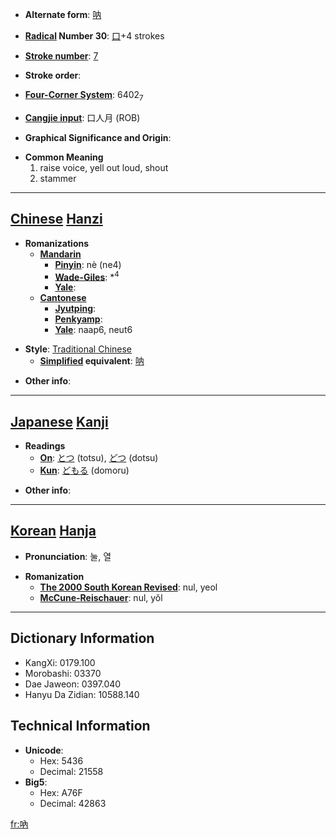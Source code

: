 * '''Alternate form''': [[呐]]

* '''[[Wiktionary:Chinese radical index| Radical]] Number 30''': [[Wiktionary:Chinese radical index 口|口]]+4 strokes

* '''[[Wiktionary:Chinese total strokes index|Stroke number]]''': [[Wiktionary:Chinese total strokes index 7|7]]

* '''Stroke order''': 

* '''[[Wiktionary:Chinese four corner index|Four-Corner System]]''': 6402<sub>7</sub>

* '''[[Wiktionary:Chinese Cangjie index|Cangjie input]]''': 口人月 (ROB)

* '''Graphical Significance and Origin''': 

* '''Common Meaning'''
*#raise voice, yell out loud, shout
*# stammer


----

== [[Chinese]] [[Hanzi]] ==

* '''Romanizations'''
** '''[[Mandarin]]'''
*** '''[[Pinyin]]''': nè (ne4)
*** '''[[Wade-Giles]]''': *<sup>4</sup>
*** '''[[Yale]]''': 
** '''[[Cantonese]]'''
*** '''[[Jyutping]]''':
*** '''[[Penkyamp]]''': 
*** '''[[Yale]]''': naap6, neut6

* '''Style''': [[Traditional Chinese]] 
** '''[[Simplified Chinese|Simplified]] equivalent''': [[呐]]

* '''Other info''': 

----

== [[Japanese]] [[Kanji]] ==

* '''Readings'''
** '''[[On]]''': [[とつ]] (totsu), [[どつ]] (dotsu)
** '''[[Kun]]''': [[どもる]] (domoru)

* '''Other info''':  

----

== [[Korean]] [[Hanja]] ==

* '''Pronunciation''': 눌, 열

* '''Romanization'''
** '''[[The 2000 South Korean Revised Romanization|The 2000 South Korean Revised]]''': nul, yeol
** '''[[McCune-Reischauer]]''': nul, yŏl

----

== Dictionary Information ==

* KangXi: 0179.100
* Morobashi: 03370
* Dae Jaweon: 0397.040
* Hanyu Da Zidian: 10588.140

== Technical Information ==

* '''Unicode''':
** Hex: 5436
** Decimal: 21558
* '''Big5''':
** Hex: A76F
** Decimal: 42863

[[fr:吶]]